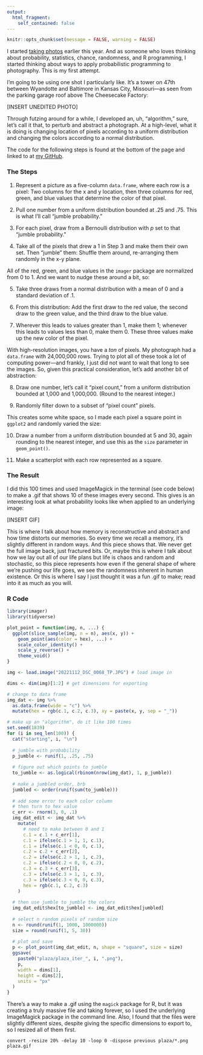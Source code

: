```yaml
---
output:
  html_fragment:
    self_contained: false
---
```


```r
knitr::opts_chunk$set(message = FALSE, warning = FALSE)
```

I started [taking photos](https://twitter.com/markhw_/status/1531060810088316928?s=20&t=KfqLpeBOKKsEp0Cg-PEfKQ) earlier this year. And as someone who loves thinking about probability, statistics, chance, randomness, and R programming, I started thinking about ways to apply probabilistic programming to photography. This is my first attempt.  

I'm going to be using one shot I particularly like. It's a tower on 47th between Wyandotte and Baltimore in Kansas City, Missouri—as seen from the parking garage roof above The Cheesecake Factory:  

[INSERT UNEDITED PHOTO]

Through futzing around for a while, I developed an, uh, "algorithm," sure, let's call it that, to perturb and abstract a photograph. At a high-level, what it is doing is changing location of pixels according to a uniform distribution and changing the colors according to a normal distribution.  

The code for the following steps is found at the bottom of the page and linked to at [my GitHub]().  


### The Steps

1. Represent a picture as a five-column `data.frame`, where each row is a pixel: Two columns for the x and y location, then three columns for red, green, and blue values that determine the color of that pixel.  


2. Pull one number from a uniform distribution bounded at .25 and .75. This is what I'll call "jumble probability."  


3. For each pixel, draw from a Bernoulli distribution with *p* set to that "jumble probability."  


4. Take all of the pixels that drew a 1 in Step 3 and make them their own set. Then "jumble" them: Shuffle them around, re-arranging them randomly in the x-y plane.  


All of the red, green, and blue values in the `imager` package are normalized from 0 to 1. And we want to nudge these around a bit, so:  


5. Take three draws from a normal distribution with a mean of 0 and a standard deviation of .1.  


6. From this distribution: Add the first draw to the red value, the second draw to the green value, and the third draw to the blue value.  

7. Wherever this leads to values greater than 1, make them 1; whenever this leads to values less than 0, make them 0. These three values make up the new color of the pixel.  


With high-resolution images, you have a *ton* of pixels. My photograph had a `data.frame` with 24,000,000 rows. Trying to plot all of these took a lot of computing power—and frankly, I just did not want to wait that long to see the images. So, given this practical consideration, let's add another bit of abstraction:  


8. Draw one number, let's call it "pixel count," from a uniform distribution bounded at 1,000 and 1,000,000. (Round to the nearest integer.)  


9. Randomly filter down to a subset of "pixel count" pixels.  


This creates some white space, so I made each pixel a square point in `ggplot2` and randomly varied the size:  


10. Draw a number from a uniform distribution bounded at 5 and 30, again rounding to the nearest integer, and use this as the `size` parameter in `geom_point()`.  


11. Make a scatterplot with each row represented as a square.  


### The Result

I did this 100 times and used ImageMagick in the terminal (see code below) to make a .gif that shows 10 of these images every second. This gives is an interesting look at what probability looks like when applied to an underlying image:  


[INSERT GIF]


This is where I talk about how memory is reconstructive and abstract and how time distorts our memories. So every time we recall a memory, it's slightly different in random ways. And this piece shows that. We never get the full image back, just fractured bits. Or, maybe this is where I talk about how we lay out all of our life plans but life is chaos and random and stochastic, so this piece represents how even if the general shape of where we're pushing our life goes, we see the randomness inherent in human existence. Or this is where I say I just thought it was a fun .gif to make; read into it as much as you will.  


### R Code

```r
library(imager)
library(tidyverse)

plot_point = function(img, n, ...) {
  ggplot(slice_sample(img, n = n), aes(x, y)) + 
    geom_point(aes(color = hex), ...) +
    scale_color_identity() +
    scale_y_reverse() +
    theme_void()
}

img <- load.image("20221112_DSC_0068_TP.JPG") # load image in

dims <- dim(img)[1:2] # get dimensions for exporting

# change to data frame
img_dat <- img %>% 
  as.data.frame(wide = "c") %>% 
  mutate(hex = rgb(c.1, c.2, c.3), xy = paste(x, y, sep = "_"))

# make up an "algorithm", do it like 100 times
set.seed(1839)
for (i in seq_len(100)) {
  cat("starting", i, "\n")
  
  # jumble with probability
  p_jumble <- runif(1, .25, .75)
  
  # figure out which points to jumble
  to_jumble <- as.logical(rbinom(nrow(img_dat), 1, p_jumble))
  
  # make a jumbled order, brb
  jumbled <- order(runif(sum(to_jumble)))
  
  # add some error to each color column
  # then turn to hex value
  c_err <- rnorm(3, 0, .1)
  img_dat_edit <- img_dat %>% 
    mutate(
      # need to make between 0 and 1
      c.1 = c.1 + c_err[1], 
      c.1 = ifelse(c.1 > 1, 1, c.1),
      c.1 = ifelse(c.1 < 0, 0, c.1),
      c.2 = c.2 + c_err[2], 
      c.2 = ifelse(c.2 > 1, 1, c.2),
      c.2 = ifelse(c.2 < 0, 0, c.2),
      c.3 = c.3 + c_err[3],
      c.3 = ifelse(c.3 > 1, 1, c.3),
      c.3 = ifelse(c.3 < 0, 0, c.3),
      hex = rgb(c.1, c.2, c.3)
    )
  
  # then use jumble to jumble the colors
  img_dat_edit$hex[to_jumble] <- img_dat_edit$hex[jumbled]
  
  # select n random pixels of random size
  n <- round(runif(1, 1000, 1000000))
  size = round(runif(1, 5, 30))
  
  # plot and save
  p <- plot_point(img_dat_edit, n, shape = "square", size = size)
  ggsave(
    paste0("plaza/plaza_iter_", i, ".png"),
    p,
    width = dims[1], 
    height = dims[2], 
    units = "px"
  )
}
```

There's a way to make a .gif using the `magick` package for R, but it was creating a truly massive file and taking forever, so I used the underlying ImageMagick package in the command line. Also, I found that the files were slightly different sizes, despite giving the specific dimensions to export to, so I resized all of them first.  

```
convert -resize 20% -delay 10 -loop 0 -dispose previous plaza/*.png plaza.gif
```
